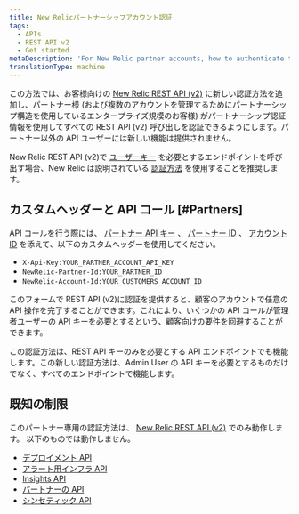```yaml
---
title: New Relicパートナーシップアカウント認証
tags:
  - APIs
  - REST API v2
  - Get started
metaDescription: 'For New Relic partner accounts, how to authenticate to our REST API (v2).'
translationType: machine
---
```


この方法では、お客様向けの [New Relic REST API (v2)](https://api.newrelic.com/) に新しい認証方法を追加し、パートナー様 (および複数のアカウントを管理するためにパートナーシップ構造を使用しているエンタープライズ規模のお客様) がパートナーシップ認証情報を使用してすべての REST API (v2) 呼び出しを認証できるようにします。パートナー以外の API ユーザーには新しい機能は提供されません。

New Relic REST API (v2)で [ユーザーキー](/docs/apis/get-started/intro-apis/types-new-relic-api-keys#user-api-key) を必要とするエンドポイントを呼び出す場合、New Relic は説明されている [認証方法](/docs/apis/rest-api-v2/requirements/admins-api-key-partnerships#Partners) を使用することを推奨します。

## カスタムヘッダーと API コール [#Partners]

API コールを行う際には、 [パートナー API キー](/docs/accounts-partnerships/partnerships/partner-api/partner-api-reference#the-api-key) 、 [パートナー ID](/docs/accounts-partnerships/partnerships/partner-api/partner-api-reference#partner-id) 、 [アカウント ID](/docs/accounts-partnerships/accounts/account-setup/account-id) を添えて、以下のカスタムヘッダーを使用してください。

- `X-Api-Key:YOUR_PARTNER_ACCOUNT_API_KEY`
- `NewRelic-Partner-Id:YOUR_PARTNER_ID`
- `NewRelic-Account-Id:YOUR_CUSTOMERS_ACCOUNT_ID`

このフォームで REST API (v2)に認証を提供すると、顧客のアカウントで任意の API 操作を完了することができます。これにより、いくつかの API コールが管理者ユーザーの API キーを必要とするという、顧客向けの要件を回避することができます。

この認証方法は、REST API キーのみを必要とする API エンドポイントでも機能します。この新しい認証方法は、Admin User の API キーを必要とするものだけでなく、すべてのエンドポイントで機能します。

## 既知の制限

このパートナー専用の認証方法は、 [New Relic REST API (v2)](https://api.newrelic.com/) でのみ動作します。 以下のものでは動作しません。

- [デプロイメント API](/docs/apm/new-relic-apm/maintenance/deployment-notifications#api)
- [アラート用インフラ API](/docs/infrastructure/new-relic-infrastructure/infrastructure-alert-conditions/rest-api-calls-new-relic-infrastructure-alerts)
- [Insights API](/docs/insights/new-relic-insights/adding-querying-data/inserting-custom-events-insights-api)
- [パートナーの API](/docs/accounts-partnerships/partnerships/partner-api/partner-api-reference)
- [シンセティック API](/docs/apis/synthetics-rest-api/monitor-examples/manage-synthetics-monitors-rest-api)
